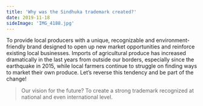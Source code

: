 ```yaml
---
title: 'Why was the Sindhuka trademark created?'
date: 2019-11-18
sideImage: 'IMG_4188.jpg'
---
```


To provide local producers with a unique, recognizable and environment-friendly brand designed to open
up new market opportunities and reinforce existing local businesses. Imports of agricultural produce has
increased dramatically in the last years from outside our borders, especially since the earthquake in 2015,
while local farmers continue to struggle on finding ways to market their own produce. Let’s reverse this
tendency and be part of the change!

> Our vision for the future? To create a strong trademark recognized at national and even international level.
